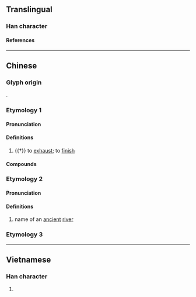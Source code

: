 {{character info/new}}
==Translingual==

===Han character===
{{Han char|rn=85|rad=水|as=12|sn=15|four=30131|canj=EOGF|ids=⿰氵焦}}

====References====
{{Han ref|kx=0648.320|dkj=18223|dj=1058.170|hdz=31744.010|uh=6F50}}

----

==Chinese==
{{zh-forms}}

===Glyph origin===
{{Han etym}}
{{Han compound|水|焦|ls=psc|c1=s|c2=p|t1=water}}.

===Etymology 1===

====Pronunciation====
{{zh-pron
|m=jiào
|c=ziu3
|mc=y
|oc=y
|ma=
|cat=a
}}

====Definitions====
{{zh-hanzi}}

# {{†}} {{lb|zh|of water}} to [[exhaust]]; to [[finish]]

====Compounds====
{{zh-der|潐潐}}

===Etymology 2===

====Pronunciation====
{{zh-pron
|m=qiáo
|c=ciu4
|ma=
|cat=pn
}}

====Definitions====
{{zh-hanzi}}

# {{zh-div|水}} name of an [[ancient]] [[river]]

===Etymology 3===
{{zh-see|𤃭|v}}

----

==Vietnamese==

===Han character===
{{vi-readings|rs=水12|reading=tèo}}

# {{rfdef|vi|sort=水12}}
